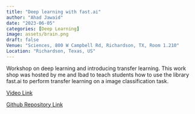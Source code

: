 ```yaml
---
title: "Deep learning with fast.ai"
author: "Ahad Jawaid"
date: "2023-06-05"
categories: [Deep Learning]
image: assets/brain.png
draft: false
Venue: "Sciences, 800 W Campbell Rd, Richardson, TX, Room 1.210"
Location: "Richardson, Texas, US"
---
```


Workshop on deep learning and introducing transfer learning. This work shop was hosted by me and Ibad to teach students how to use the library fast.ai to perform transfer learning on a image classification task.

[Video Link](https://www.youtube.com/live/K5_KzXeL_Tc)

[Github Repository Link](https://github.com/ahadjawaid/fastai-workshop)